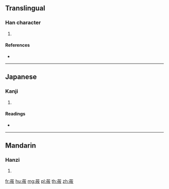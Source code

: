 {{character info/new}}
==Translingual==
{{wikipedia|Avena nuda}}

===Han character===
{{Han char|rn=140|rad=艸|as=07|sn=13|four=|canj=TOLK}}

# {{taxlink|Avena nuda|species|noshow=1}} {{vern|naked oat|pedia=1}}

====References====
* {{Han ref|kx=1034.180|dkj=31061|dj=1493.210|hdz=53220.050|uh=839C|ud=33692}}

----

==Japanese==

===Kanji===
{{ja-kanji|grade=|rs=艸07}}

# {{defn|lang=ja|sort=艸07}}

====Readings====
* {{ja-readings|on=[[てき]] (teki), [[じゅく]] (juku), [[ちょう]] (chō), [[じょう]] (jō)|kun=[[くさとり]] (kusatori)|nanori=}}

----

==Mandarin==

===Hanzi===
{{cmn-hanzi|pin=[[dí]] ([[di2]]), [[diào]] ([[diao4]]), [[yóu]] ([[you2]])|wg=ti<sup>2</sup>, tiao<sup>4</sup>, yu<sup>2</sup>}}

# {{defn|lang=cmn|sort=艸07}}

[[fr:莜]]
[[hu:莜]]
[[mg:莜]]
[[pl:莜]]
[[th:莜]]
[[zh:莜]]